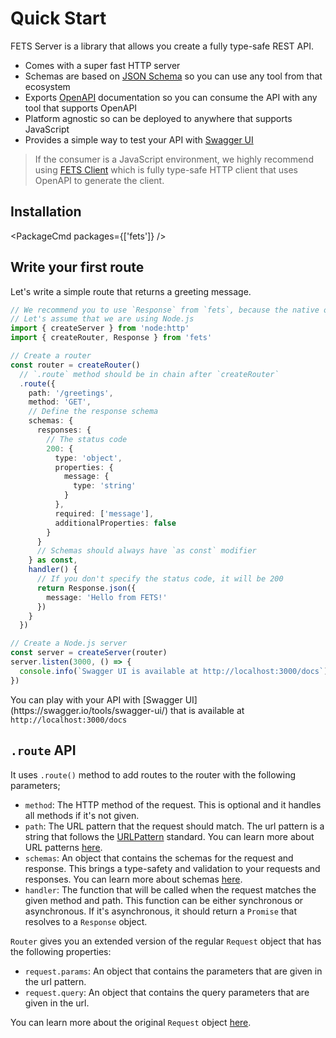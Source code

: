 
# Quick Start

FETS Server is a library that allows you create a fully type-safe REST API.

- Comes with a super fast HTTP server
- Schemas are based on [JSON Schema](https://json-schema.org/) so you can use any tool from that
  ecosystem
- Exports [OpenAPI](https://swagger.io/specification/) documentation so you can consume the API with
  any tool that supports OpenAPI
- Platform agnostic so can be deployed to anywhere that supports JavaScript
- Provides a simple way to test your API with [Swagger UI](https://swagger.io/tools/swagger-ui/)

> If the consumer is a JavaScript environment, we highly recommend using [FETS Client](/client)
> which is fully type-safe HTTP client that uses OpenAPI to generate the client.

## Installation

<PackageCmd packages={['fets']} />

## Write your first route

Let's write a simple route that returns a greeting message.

```ts filename="greetings-router.ts"
// We recommend you to use `Response` from `fets`, because the native one isn't type-safe
// Let's assume that we are using Node.js
import { createServer } from 'node:http'
import { createRouter, Response } from 'fets'

// Create a router
const router = createRouter()
  // `.route` method should be in chain after `createRouter`
  .route({
    path: '/greetings',
    method: 'GET',
    // Define the response schema
    schemas: {
      responses: {
        // The status code
        200: {
          type: 'object',
          properties: {
            message: {
              type: 'string'
            }
          },
          required: ['message'],
          additionalProperties: false
        }
      }
      // Schemas should always have `as const` modifier
    } as const,
    handler() {
      // If you don't specify the status code, it will be 200
      return Response.json({
        message: 'Hello from FETS!'
      })
    }
  })

// Create a Node.js server
const server = createServer(router)
server.listen(3000, () => {
  console.info(`Swagger UI is available at http://localhost:3000/docs`)
})
```

<Callout>
  You can play with your API with [Swagger UI](https://swagger.io/tools/swagger-ui/) that is
  available at <code>http://localhost:3000/docs</code>
</Callout>

## `.route` API

It uses `.route()` method to add routes to the router with the following parameters;

- `method`: The HTTP method of the request. This is optional and it handles all methods if it's not
  given.
- `path`: The URL pattern that the request should match. The url pattern is a string that follows
  the [URLPattern](https://developer.mozilla.org/en-US/docs/Web/API/URLPattern) standard. You can
  learn more about URL patterns
  [here](https://developer.mozilla.org/en-US/docs/Web/API/URLPattern/URLPattern#matching_a_pathname).
- `schemas`: An object that contains the schemas for the request and response. This brings a
  type-safety and validation to your requests and responses. You can learn more about schemas
  [here](#end-to-end-type-safety-and-validation-with-json-schema).
- `handler`: The function that will be called when the request matches the given method and path.
  This function can be either synchronous or asynchronous. If it's asynchronous, it should return a
  `Promise` that resolves to a `Response` object.

`Router` gives you an extended version of the regular `Request` object that has the following
properties:

- `request.params`: An object that contains the parameters that are given in the url pattern.
- `request.query`: An object that contains the query parameters that are given in the url.

You can learn more about the original `Request` object
[here](https://developer.mozilla.org/en-US/docs/Web/API/Request).
